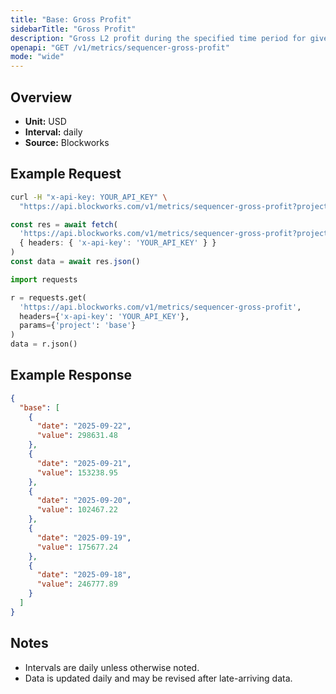 ```yaml
---
title: "Base: Gross Profit"
sidebarTitle: "Gross Profit"
description: "Gross L2 profit during the specified time period for given blockchain."
openapi: "GET /v1/metrics/sequencer-gross-profit"
mode: "wide"
---
```


## Overview

- **Unit:** USD
- **Interval:** daily
- **Source:** Blockworks

## Example Request

<CodeGroup>

```bash cURL
curl -H "x-api-key: YOUR_API_KEY" \
  "https://api.blockworks.com/v1/metrics/sequencer-gross-profit?project=base"
```

```typescript TypeScript
const res = await fetch(
  'https://api.blockworks.com/v1/metrics/sequencer-gross-profit?project=base',
  { headers: { 'x-api-key': 'YOUR_API_KEY' } }
)
const data = await res.json()
```

```python Python
import requests

r = requests.get(
  'https://api.blockworks.com/v1/metrics/sequencer-gross-profit',
  headers={'x-api-key': 'YOUR_API_KEY'},
  params={'project': 'base'}
)
data = r.json()
```

</CodeGroup>

## Example Response

```json
{
  "base": [
    {
      "date": "2025-09-22",
      "value": 298631.48
    },
    {
      "date": "2025-09-21",
      "value": 153238.95
    },
    {
      "date": "2025-09-20",
      "value": 102467.22
    },
    {
      "date": "2025-09-19",
      "value": 175677.24
    },
    {
      "date": "2025-09-18",
      "value": 246777.89
    }
  ]
}
```

## Notes
- Intervals are daily unless otherwise noted.
- Data is updated daily and may be revised after late-arriving data.